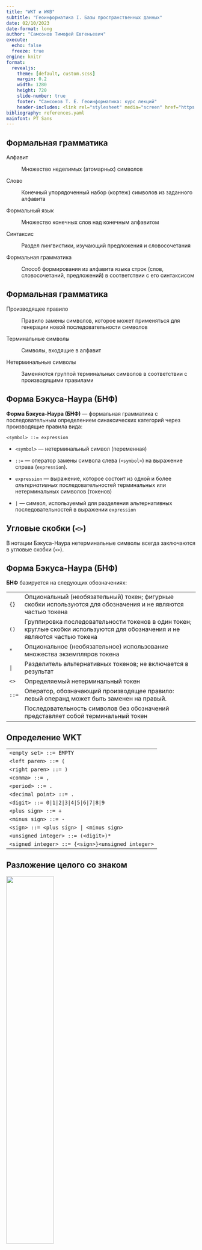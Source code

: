 ```yaml
---
title: "WKT и WKB"
subtitle: "Геоинформатика I. Базы пространственных данных"
date: 02/10/2023
date-format: long
author: "Самсонов Тимофей Евгеньевич"
execute:
  echo: false
  freeze: true
engine: knitr
format:
  revealjs: 
    theme: [default, custom.scss]
    margin: 0.2
    width: 1280
    height: 720
    slide-number: true
    footer: "Самсонов Т. Е. Геоинформатика: курс лекций"
    header-includes: <link rel="stylesheet" media="screen" href="https://fontlibrary.org//face/pt-sans" type="text/css"/>
bibliography: references.yaml
mainfont: PT Sans
---
```


## Формальная грамматика

Алфавит

:   Множество неделимых (атомарных) символов

Слово

:   Конечный упорядоченный набор (кортеж) символов из заданного алфавита

Формальный язык

:   Множество конечных слов над конечным алфавитом

Синтаксис

:   Раздел лингвистики, изучающий предложения и словосочетания

Формальная грамматика

:   Способ формирования из алфавита языка строк (слов, словосочетаний, предложений) в соответствии с его синтаксисом

## Формальная грамматика

Производящее правило

:   Правило замены символов, которое может применяться для генерации новой последовательности символов

Терминальные символы

:   Символы, входящие в алфавит

Нетерминальные символы

:   Заменяются группой терминальных символов в соответствии с производящими правилами

## Форма Бэкуса-Наура (БНФ)

**Форма Бэкуса-Наура (БНФ)** --- формальная грамматика с последовательным определением синаксических категорий через производящие правила вида:

`<symbol> ::= expression`

-   `<symbol>` --- нетерминальный символ (переменная)

-   `::=` --- оператор замены символа слева (`<symbol>`) на выражение справа (`expression`).

-   `expression` --- выражение, которое состоит из одной и более *альтернативных* последовательностей терминальных или нетерминальных символов (токенов)

-   `|` --- символ, используемый для разделения альтернативных последовательностей в выражении `expression`

::: callout-note
## Угловые скобки (`<>`)

В нотации Бэкуса-Наура нетерминальные символы всегда заключаются в угловые скобки (`<>`).
:::

## Форма Бэкуса-Наура (БНФ)

**БНФ** базируется на следующих обозначениях:

+----------+------------------------------------------------------------------------------------------------------------------------------+
| `{}`     | Опциональный (необязательный) токен; фигурные скобки используются для обозначения и не являются частью токена                |
+----------+------------------------------------------------------------------------------------------------------------------------------+
| `()`     | Группировка последовательности токенов в один токен; круглые скобки используются для обозначения и не являются частью токена |
+----------+------------------------------------------------------------------------------------------------------------------------------+
| `*`      | Опциональное (необязательное) использование множества экземпляров токена                                                     |
+----------+------------------------------------------------------------------------------------------------------------------------------+
| `|`      | Разделитель альтернативных токенов; не включается в результат                                                                |
+----------+------------------------------------------------------------------------------------------------------------------------------+
| `<>`     | Определяемый нетерминальный токен                                                                                            |
+----------+------------------------------------------------------------------------------------------------------------------------------+
| `::=`    | Оператор, обозначающий производящее правило: левый операнд может быть заменен на правый.                                     |
+----------+------------------------------------------------------------------------------------------------------------------------------+
|          | Последовательность символов без обозначений представляет собой терминальный токен                                            |
+----------+------------------------------------------------------------------------------------------------------------------------------+

## Определение WKT

+-----------------------------------------------------------------------+
| `<empty set> ::= EMPTY`                                               |
+-----------------------------------------------------------------------+
| `<left paren> ::= (`                                                  |
+-----------------------------------------------------------------------+
| `<right paren> ::= )`                                                 |
+-----------------------------------------------------------------------+
| `<comma> ::= ,`                                                       |
+-----------------------------------------------------------------------+
| `<period> ::= .`                                                      |
+-----------------------------------------------------------------------+
| `<decimal point> ::= .`                                               |
+-----------------------------------------------------------------------+
| `<digit> ::= 0|1|2|3|4|5|6|7|8|9`                                     |
+-----------------------------------------------------------------------+
| `<plus sign> ::= +`                                                   |
+-----------------------------------------------------------------------+
| `<minus sign> ::= -`                                                  |
+-----------------------------------------------------------------------+
| `<sign> ::= <plus sign> | <minus sign>`                               |
+-----------------------------------------------------------------------+
| `<unsigned integer> ::= (<digit>)*`                                   |
+-----------------------------------------------------------------------+
| `<signed integer> ::= {<sign>}<unsigned integer>`                     |
+-----------------------------------------------------------------------+

## Разложение целого со знаком

![](images/signed_integer.svg){width="50%"}

## Определение WKT

+---------------------------------------------------------------------------------------------------------------------------+
| `<exact numeric literal> ::= <unsigned integer> {<decimal po int>{<unsigned integer>}}|<decimal point><unsigned integer>` |
+---------------------------------------------------------------------------------------------------------------------------+
| `<mantissa> ::= <exact numeric literal>`                                                                                  |
+---------------------------------------------------------------------------------------------------------------------------+
| `<exponent> ::= <signed integer>`                                                                                         |
+---------------------------------------------------------------------------------------------------------------------------+
| `<approximate numeric literal> ::= <mantissa>E<exponent>`                                                                 |
+---------------------------------------------------------------------------------------------------------------------------+
| `<unsigned numeric literal> ::= <exact numeric literal> | <approximate numeric literal>`                                  |
+---------------------------------------------------------------------------------------------------------------------------+
| `<signed numeric literal> ::= {<sign>}<unsigned numeric literal>`                                                         |
+---------------------------------------------------------------------------------------------------------------------------+
| `<x> ::= <signed numeric literal>`                                                                                        |
+---------------------------------------------------------------------------------------------------------------------------+
| `<y> ::= <signed numeric literal>`                                                                                        |
+---------------------------------------------------------------------------------------------------------------------------+
| `<z> ::= <signed numeric literal>`                                                                                        |
+---------------------------------------------------------------------------------------------------------------------------+
| `<m> ::= <signed numeric literal>`                                                                                        |
+---------------------------------------------------------------------------------------------------------------------------+

## Разложение действительного числа

![](images/signed_literal.svg){width="100%"}

## Определение $2D$-геометрий

+---------------------------------------------------------------------------------------------+
| `<point> ::= <x> <y>`                                                                       |
+---------------------------------------------------------------------------------------------+
| `<point text> ::= <empty set> | <left paren> <point> <right paren>`                         |
+---------------------------------------------------------------------------------------------+
| `<point tagged text> ::= point <point text>`                                                |
+---------------------------------------------------------------------------------------------+
| `<linestring text> ::= <empty set> | <left paren> <point> {<comma> <point>}* <right paren>` |
+---------------------------------------------------------------------------------------------+
| `<linestring tagged text> ::= linestring <linestring text>`                                 |
+---------------------------------------------------------------------------------------------+
| `<polygon text> ::= <empty set> | <left paren> <linestring text>`                           |
|                                                                                             |
| `{<comma> <linestring text>}* <right paren>`                                                |
+---------------------------------------------------------------------------------------------+
| `<polygon tagged text> ::= polygon <polygon text>`                                          |
+---------------------------------------------------------------------------------------------+
| `<triangle tagged text> ::= triangle <polygon text>`                                        |
+---------------------------------------------------------------------------------------------+

## Разложение $2D$-точки

![](images/point_tagged.svg){width="100%"}

## Разложение $2D$-линии и полигона

![](images/line_polygon_tagged.svg){width="100%"}

## Определение $2D$-геометрий

+------------------------------------------------------------------------------------------------------------------+
| `<polyhedralsurface text> ::= <empty set> | <left paren> <polygon text> {<comma> <polygon text>}* <right paren>` |
+------------------------------------------------------------------------------------------------------------------+
| `<polyhedralsurface tagged text> ::= polyhedralsurface <polyhedralsurface text>`                                 |
+------------------------------------------------------------------------------------------------------------------+
| `<tin tagged text> ::= tin <polyhedralsurface text>`                                                             |
+------------------------------------------------------------------------------------------------------------------+

![](images/tin_tagged.svg){width="100%"}

## Определение $2D$-коллекций

+---------------------------------------------------------------------------------------------------------------------+
| `<multipoint text> ::= <empty set> | <left paren>`                                                                  |
|                                                                                                                     |
| `<point text> {<comma> <point text>}* <right paren>`                                                                |
+---------------------------------------------------------------------------------------------------------------------+
| `<multipoint tagged text> ::= multipoint <multipoint text>`                                                         |
+---------------------------------------------------------------------------------------------------------------------+
| `<multilinestring text> ::= <empty set> | <left paren> <linestring text>{<comma> <linestring text>}* <right paren>` |
+---------------------------------------------------------------------------------------------------------------------+
| `<multilinestring tagged text> ::= multilinestring <multilinestring text>`                                          |
+---------------------------------------------------------------------------------------------------------------------+
| `<multipolygon text> ::= <empty set> | <left paren>`                                                                |
|                                                                                                                     |
| `<polygon text> {<comma> <polygon text>}* <right paren>`                                                            |
+---------------------------------------------------------------------------------------------------------------------+
| `<multipolygon tagged text> ::=`                                                                                    |
|                                                                                                                     |
| `multipolygon <multipolygon text>`                                                                                  |
+---------------------------------------------------------------------------------------------------------------------+

## Разложение $2D$-мульти\[точки\|линии\]

![](images/multipoint_tagged.svg){width="100%"}

## Разложение $2D$-мультиполигона

![](images/multipolygon_tagged.svg){width="100%"}

## Определение $2D$-`GEOMETRYCOLLECTION`

+-----------------------------------------------------------------------------------------------------------------------------------+
| `<geometry tagged text> ::=`                                                                                                      |
|                                                                                                                                   |
| `<point tagged text> | <linestring tagged text>`                                                                                  |
|                                                                                                                                   |
| `| <polygon tagged text> | <triangle tagged text>`                                                                                |
|                                                                                                                                   |
| `| <polyhedralsurface tagged text> | <tin tagged text>`                                                                           |
|                                                                                                                                   |
| `| <multipoint tagged text> | <multilinestring tagged text>`                                                                      |
|                                                                                                                                   |
| `| <multipolygon tagged text>`                                                                                                    |
|                                                                                                                                   |
| `| <geometrycollection tagged text>`                                                                                              |
+-----------------------------------------------------------------------------------------------------------------------------------+
| `<geometrycollection text> ::= <empty set> | <left paren> <geometry tagged text> {<comma> <geometry tagged text>}* <right paren>` |
+-----------------------------------------------------------------------------------------------------------------------------------+
| `<geometrycollection tagged text> ::= geometrycollection <geometrycollection text>`                                               |
+-----------------------------------------------------------------------------------------------------------------------------------+

## Разложение $2D$-`GEOMETRYCOLLECTION`

![](images/geometry_tagged.svg){width="100%"}

## Определение $3D/4D$-геометрий и коллекций

Идентично $2D$ со следующими модификациями:

-   Количество координат равно числу измерений ($3$ или $4$)

-   После названия *tagged*-геометрии добавляется расширение `z`, `m` или `zm`:\
    `point z`, `linestring m`, `polygon zm`.

## Дополнительные измерения

1.  Стандартные геометрические операции и топологические предикаты *игнорируют* дополнительные измерения $ZM$.

2.  Не существует ограничений на координату $M$ --- она, в частности, не обязана непрерывно возрастать вдоль объекта `LINESTRING`.

3.  Интерфейс объектов с $M$-геометрией содержит дополнительные методы `LocateAlong()` и `LocateBetween()`.

+-------------------------+-------------------------------------------------------------------------------------------+
| Метод                   | Назначение                                                                                |
+=========================+===========================================================================================+
| `LocateAlong(m)`        | Возвращает производную геометрическую коллекцию, которая соответствует `m`                |
+-------------------------+-------------------------------------------------------------------------------------------+
| `LocateBetween(m1, m2)` | Возвращает производную геометрическую коллекцию, которая соответствует отрезку `[m1, m2]` |
+-------------------------+-------------------------------------------------------------------------------------------+

## Дополнительные измерения

Запрос измерения мультиточечного объекта:

**`p:`** `MULTIPOINT M(0 0 4, 2 1 1, 3 1 2, 4 2 4, 5 3 5, 7 2 7)`

**`p.LocateAlong(4):`** `MULTIPOINT M(0 0 4, 3 1 4)`

**`p.LocateBetween(2,4):`** `MULTIPOINT M(0 0 4, 2 1 2, 3 1 4)`

**`p.LocateAlong(3):`** `POINT M()` --- *пустой* объект

```python
#| fig-width: 3
#| fig-height: 1.5
#| out-width: 700px
#| out-height: 350px

import shapely
import pandas as pd
import geopandas as gpd
import matplotlib.pyplot as plt

mpts = shapely.MultiPoint(((0, 0), (2, 1), (3, 1), (4, 2), (5, 3), (7, 2)))
gmpts = gpd.GeoSeries(mpts)
df = pd.DataFrame({})
gdf = gpd.GeoDataFrame(df, geometry=gmpts)
gdf.plot(markersize = 50, color='orangered')
plt.show()
```

## Дополнительные измерения

Запрос измерения линейного объекта :

**`l:`** `MULTILINESTRING M((0 0 4, 2 1 1, 3 1 2), (4 2 4, 5 3 6))`

**`l.LocateAlong(3):`** `MULTIPOINT M(1.3 0.7 3)`

**`l.LocateBetween(2,5):`** `GEOMETRYCOLLECTION M(LINESTRING M(0 0 4,1.33 0.67 2),POINT M(3 1 2),LINESTRING M(4 2 4,4.5 2.5 5))`

**`l.LocateAlong(0.5):`** `POINT M()` --- *пустой* объект

```python
#| fig-width: 3
#| fig-height: 1.5
#| out-width: 600px
#| out-height: 300px
mline = shapely.MultiLineString((((0, 0), (2, 1), (3, 1)), ((4, 2), (5, 3), (7, 2))))
gmline = gpd.GeoSeries(mline)
df = pd.DataFrame({})
gdf = gpd.GeoDataFrame(df, geometry=gmline)
gdf.plot(color='orangered')
plt.show()
```

## Библиография
